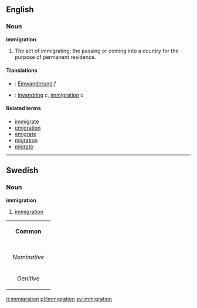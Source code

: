 ==English==
===Noun===

'''immigration'''

#The act of immigrating; the passing or coming into a country for the purpose of permanent residence.

====Translations====

*{{de}}: [[Einwanderung]] ''f''
*{{sv}}: [[invandring]] ''c'', [[immigration#Swedish|immigration]] ''c''

====Related terms====
*[[immigrate]]
*[[emigration]]
*[[emigrate]]
*[[migration]]
*[[migrate]]

----
==Swedish==
===Noun===
'''immigration'''

#[[immigration#English|immigration]]

{| border=1 cellspacing=0
| bgcolor="#FFFFF0" colspan=5 align=center | '''Common'''
|-
|- bgcolor="#FFFFF0" align=center
! rowspan=2 | 
| colspan=2 width=105| Singular 
| colspan=2 | Plural
|- bgcolor="#FFFFF0" align=center
| width=105 | ''Indefinite'' 
| width=105 | ''Definite'' 
| width=105 |  ''Indefinite'' 
|  width=105 | ''Definite''
|- align=center
| width=105 bgcolor="#FFFFF0" | ''Nominative'' 
| [[immigration]]
| [[immigrationen]]
| [[immigrationer]]
| [[immigrationerna]]
|- align=center
| width=105 bgcolor="#FFFFF0" | ''Genitive'' 
| [[immigrations]]
| [[immigrationens]]
| [[immigrationers]]
| [[immigrationernas]]
|}


[[it:immigration]]
[[pl:Immigration]]
[[sv:immigration]]
